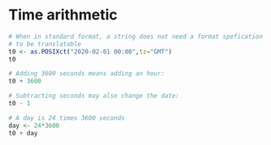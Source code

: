 # Time arithmetic

```r
# When in standard format, a string does not need a format spefication in order
# to be translatable
t0 <- as.POSIXct("2020-02-01 00:00",tz="GMT")
t0
```

```r
# Adding 3600 seconds means adding an hour:
t0 + 3600
```

```r
# Subtracting seconds may also change the date:
t0 - 1
```

```r
# A day is 24 times 3600 seconds
day <- 24*3600
t0 + day
```
